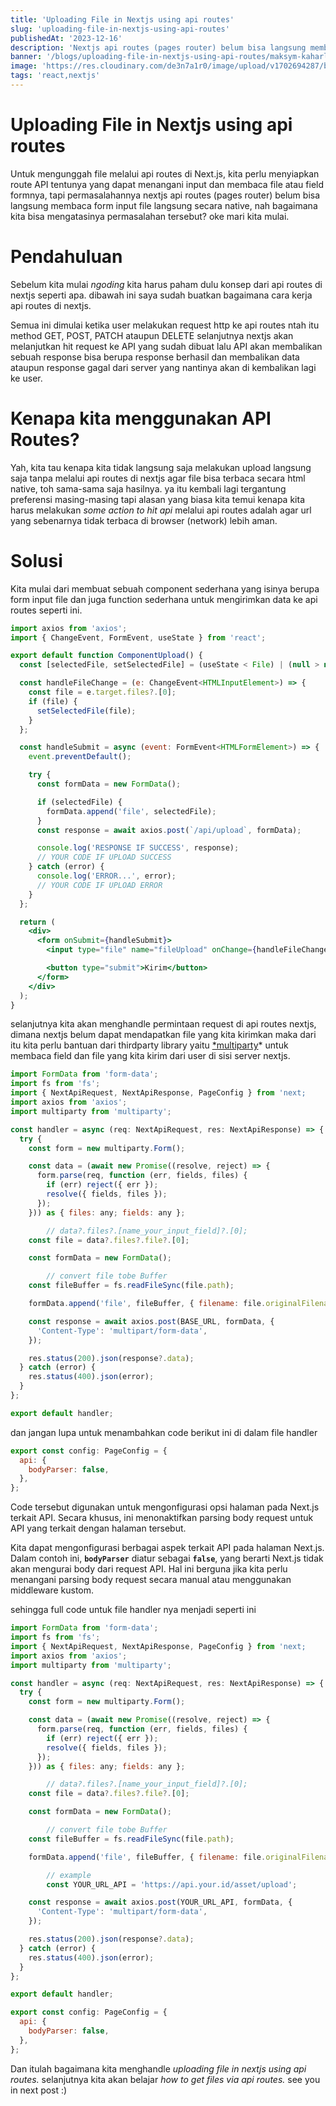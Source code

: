```yaml
---
title: 'Uploading File in Nextjs using api routes'
slug: 'uploading-file-in-nextjs-using-api-routes'
publishedAt: '2023-12-16'
description: 'Nextjs api routes (pages router) belum bisa langsung membaca form input file langsung secara native, nah bagaimana kita bisa mengatasinya permasalahan tersebut? oke mari kita mulai.'
banner: '/blogs/uploading-file-in-nextjs-using-api-routes/maksym-kaharlytskyi-Q9y3LRuuxmg-unsplash_1_ijwwhp'
image: 'https://res.cloudinary.com/de3n7a1r0/image/upload/v1702694287/blogs/uploading-file-in-nextjs-using-api-routes/maksym-kaharlytskyi-Q9y3LRuuxmg-unsplash_1_ijwwhp.jpg'
tags: 'react,nextjs'
---
```


# Uploading File in Nextjs using api routes

Untuk mengunggah file melalui api routes di Next.js, kita perlu menyiapkan route API tentunya yang dapat menangani input dan membaca file atau field formnya, tapi permasalahannya nextjs api routes (pages router) belum bisa langsung membaca form input file langsung secara native, nah bagaimana kita bisa mengatasinya permasalahan tersebut? oke mari kita mulai.

# Pendahuluan

Sebelum kita mulai _ngoding_ kita harus paham dulu konsep dari api routes di nextjs seperti apa. dibawah ini saya sudah buatkan bagaimana cara kerja api routes di nextjs.

<CloudinaryImg
  mdx
  className="!mb-0 not-prose"
  publicId="blogs/uploading-file-in-nextjs-using-api-routes/konsep-api-routes_r4fg4o"
  alt="Konsep Api Routes NextJS"
  width={800}
  height={400}
/>

Semua ini dimulai ketika user melakukan request http ke api routes ntah itu method GET, POST, PATCH ataupun DELETE selanjutnya nextjs akan melanjutkan hit request ke API yang sudah dibuat lalu API akan membalikan sebuah response bisa berupa response berhasil dan membalikan data ataupun response gagal dari server yang nantinya akan di kembalikan lagi ke user.

# Kenapa kita menggunakan API Routes?

Yah, kita tau kenapa kita tidak langsung saja melakukan upload langsung saja tanpa melalui api routes di nextjs agar file bisa terbaca secara html native, toh sama-sama saja hasilnya. ya itu kembali lagi tergantung preferensi masing-masing tapi alasan yang biasa kita temui kenapa kita harus melakukan _some action to hit api_ melalui api routes adalah agar url yang sebenarnya tidak terbaca di browser (network) lebih aman.

# Solusi

Kita mulai dari membuat sebuah component sederhana yang isinya berupa form input file dan juga function sederhana untuk mengirimkan data ke api routes seperti ini.

```jsx
import axios from 'axios';
import { ChangeEvent, FormEvent, useState } from 'react';

export default function ComponentUpload() {
  const [selectedFile, setSelectedFile] = (useState < File) | (null > null);

  const handleFileChange = (e: ChangeEvent<HTMLInputElement>) => {
    const file = e.target.files?.[0];
    if (file) {
      setSelectedFile(file);
    }
  };

  const handleSubmit = async (event: FormEvent<HTMLFormElement>) => {
    event.preventDefault();

    try {
      const formData = new FormData();

      if (selectedFile) {
        formData.append('file', selectedFile);
      }
      const response = await axios.post(`/api/upload`, formData);

      console.log('RESPONSE IF SUCCESS', response);
      // YOUR CODE IF UPLOAD SUCCESS
    } catch (error) {
      console.log('ERROR...', error);
      // YOUR CODE IF UPLOAD ERROR
    }
  };

  return (
    <div>
      <form onSubmit={handleSubmit}>
        <input type="file" name="fileUpload" onChange={handleFileChange} />

        <button type="submit">Kirim</button>
      </form>
    </div>
  );
}
```

selanjutnya kita akan menghandle permintaan request di api routes nextjs, dimana nextjs belum dapat mendapatkan file yang kita kirimkan maka dari itu kita perlu bantuan dari thirdparty library yaitu [\*multiparty](https://www.npmjs.com/package/multiparty)\* untuk membaca field dan file yang kita kirim dari user di sisi server nextjs.

```jsx
import FormData from 'form-data';
import fs from 'fs';
import { NextApiRequest, NextApiResponse, PageConfig } from 'next;
import axios from 'axios';
import multiparty from 'multiparty';

const handler = async (req: NextApiRequest, res: NextApiResponse) => {
  try {
    const form = new multiparty.Form();

    const data = (await new Promise((resolve, reject) => {
      form.parse(req, function (err, fields, files) {
        if (err) reject({ err });
        resolve({ fields, files });
      });
    })) as { files: any; fields: any };

		// data?.files?.[name_your_input_field]?.[0];
    const file = data?.files?.file?.[0];

    const formData = new FormData();

		// convert file tobe Buffer
    const fileBuffer = fs.readFileSync(file.path);

    formData.append('file', fileBuffer, { filename: file.originalFilename });

    const response = await axios.post(BASE_URL, formData, {
      'Content-Type': 'multipart/form-data',
    });

    res.status(200).json(response?.data);
  } catch (error) {
    res.status(400).json(error);
  }
};

export default handler;
```

dan jangan lupa untuk menambahkan code berikut ini di dalam file handler

```jsx
export const config: PageConfig = {
  api: {
    bodyParser: false,
  },
};
```

Code tersebut digunakan untuk mengonfigurasi opsi halaman pada Next.js terkait API. Secara khusus, ini menonaktifkan parsing body request untuk API yang terkait dengan halaman tersebut.

Kita dapat mengonfigurasi berbagai aspek terkait API pada halaman Next.js. Dalam contoh ini, **`bodyParser`** diatur sebagai **`false`**, yang berarti Next.js tidak akan mengurai body dari request API. Hal ini berguna jika kita perlu menangani parsing body request secara manual atau menggunakan middleware kustom.

sehingga full code untuk file handler nya menjadi seperti ini

```jsx
import FormData from 'form-data';
import fs from 'fs';
import { NextApiRequest, NextApiResponse, PageConfig } from 'next;
import axios from 'axios';
import multiparty from 'multiparty';

const handler = async (req: NextApiRequest, res: NextApiResponse) => {
  try {
    const form = new multiparty.Form();

    const data = (await new Promise((resolve, reject) => {
      form.parse(req, function (err, fields, files) {
        if (err) reject({ err });
        resolve({ fields, files });
      });
    })) as { files: any; fields: any };

		// data?.files?.[name_your_input_field]?.[0];
    const file = data?.files?.file?.[0];

    const formData = new FormData();

		// convert file tobe Buffer
    const fileBuffer = fs.readFileSync(file.path);

    formData.append('file', fileBuffer, { filename: file.originalFilename });

		// example
		const YOUR_URL_API = 'https://api.your.id/asset/upload';

    const response = await axios.post(YOUR_URL_API, formData, {
      'Content-Type': 'multipart/form-data',
    });

    res.status(200).json(response?.data);
  } catch (error) {
    res.status(400).json(error);
  }
};

export default handler;

export const config: PageConfig = {
  api: {
    bodyParser: false,
  },
};
```

Dan itulah bagaimana kita menghandle _uploading file in nextjs using api routes._ selanjutnya kita akan belajar _how to get files via api routes._ see you in next post :)
